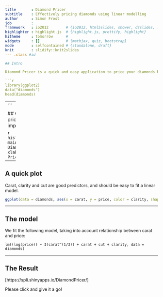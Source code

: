 ```yaml
---
title       : Diamond Pricer
subtitle    : Effectively pricing diamonds using linear modelling
author      : Simon Frost
job         : 
framework   : io2012        # {io2012, html5slides, shower, dzslides, ...}
highlighter : highlight.js  # {highlight.js, prettify, highlight}
hitheme     : tomorrow      # 
widgets     : []            # {mathjax, quiz, bootstrap}
mode        : selfcontained # {standalone, draft}
knit        : slidify::knit2slides
--- .class #id

## Intro

Diamond Pricer is a quick and easy application to price your diamonds based on their cut, colour and clarity built on Shiny and R technology using statistical modelling. We use the diamonds dataset from ggplot2.

```r
library(ggplot2)
data("diamonds")
head(diamonds)
```

--- 
```


## Getting the right price is very important

```r
hist(diamonds$price, main="Histogram of Diamond Prices", xlab="Diamond Prices($)")
```

---

## A quick plot

Carat, clarity and cut are good predictors, and should be easy to fit a linear model.

```r
ggplot(data = diamonds, aes(x = carat, y = price, color = clarity, shape = cut)) + geom_point()
```

---

## The model

We fit the following model, taking into account relationship between carat and price:

```
lm((log(price)) ~ I(carat^(1/3)) + carat + cut + clarity, data = diamonds)
```

---

## The Result

[https://spli.shinyapps.io/DiamondPricer/]

Please click and give it a go!

